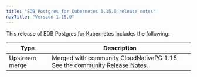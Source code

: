 ```yaml
---
title: "EDB Postgres for Kubernetes 1.15.0 release notes"
navTitle: "Version 1.15.0"
---
```


This release of EDB Postgres for Kubernetes includes the following:

| Type           | Description                                                                                                                        |
| -------------- | ---------------------------------------------------------------------------------------------------------------------------------- |
| Upstream merge | Merged with community CloudNativePG 1.15. See the community [Release Notes](https://cloudnative-pg.io/documentation/1.15.0/release_notes/). |


